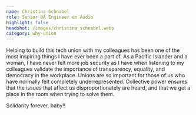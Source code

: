 ```yaml
---
name: Christina Schnabel
role: Senior QA Engineer on Audio
highlight: false
headshot: /images/christina_schnabel.webp
category: why-union
---
```

Helping to build this tech union with my colleagues has been one of the most inspiring things I have ever been a part of. As a Pacific Islander and a woman, I have never felt more job security as I have when listening to my colleagues validate the importance of transparency, equality, and democracy in the workplace. Unions are so important for those of us who have normally felt completely underrepresented. Collective power ensures that the issues that affect us disproportionately are heard, and that we get a place in the room when trying to solve them.

Solidarity forever, baby!!
